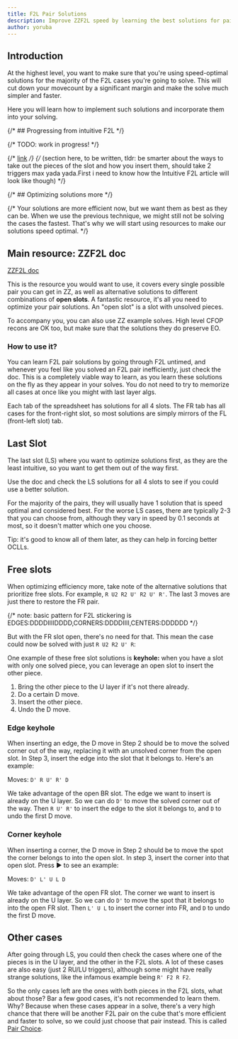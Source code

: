 ```yaml
---
title: F2L Pair Solutions
description: Improve ZZF2L speed by learning the best solutions for pairs.
author: yoruba
---
```



## Introduction

At the highest level, you want to make sure that you're using speed-optimal solutions for the majority of the F2L cases you're going to solve. This will cut down your movecount by a significant margin and make the solve much simpler and faster.

Here you will learn how to implement such solutions and incorporate them into your solving.

{/* ## Progressing from intuitive F2L */}

{/* TODO: work in progress! */}

{/* [link](/tutorial/zzf2l) */}
{/* (section here, to be written, tldr: be smarter about the ways to take out the pieces of the slot and how you insert them, should take 2 triggers max yada yada.First i need to know how the Intuitive F2L article will look like though) */}

{/* ## Optimizing solutions more */}

{/* Your solutions are more efficient now, but we want them as best as they can be. When we use the previous technique, we might still not be solving the cases the fastest. That's why we will start using resources to make our solutions speed optimal. */}

## Main resource: ZZF2L doc

[ZZF2L doc](https://docs.google.com/spreadsheets/d/13O15zHAd0rKU9V9VQHw1vLEQh7v5fpWzeajokjz8LgA)

This is the resource you would want to use, it covers every single possible pair you can get in ZZ, as well as alternative solutions to different combinations of **open slots**. A fantastic resource, it's all you need to optimize your pair solutions.
An "open slot" is a slot with unsolved pieces.

To accompany you, you can also use ZZ example solves. High level CFOP recons are OK too, but make sure that the solutions they do preserve EO.

### How to use it?

You can learn F2L pair solutions by going through F2L untimed, and whenever you feel like you solved an F2L pair inefficiently, just check the doc. This is a completely viable way to learn, as you learn these solutions on the fly as they appear in your solves. You do not need to try to memorize all cases at once like you might with last layer algs.

Each tab of the spreadsheet has solutions for all 4 slots. The FR tab has all cases for the front-right slot, so most solutions are simply mirrors of the FL (front-left slot) tab.

## Last Slot

The last slot (LS) where you want to optimize solutions first, as they are the least intuitive, so you want to get them out of the way first.

Use the doc and check the LS solutions for all 4 slots to see if you could use a better solution.

For the majority of the pairs, they will usually have 1 solution that is speed optimal and considered best. For the worse LS cases, there are typically 2-3 that you can choose from, although they vary in speed by 0.1 seconds at most, so it doesn't matter which one you choose.

Tip: it's good to know all of them later, as they can help in forcing better OCLLs.

## Free slots

When optimizing efficiency more, take note of the alternative solutions that prioritize free slots. For example, `R U2 R2 U' R2 U' R'`. The last 3 moves are just there to restore the FR pair.

{/* note: basic pattern for F2L stickering is EDGES:DDDDIIIIDDDD,CORNERS:DDDDIIII,CENTERS:DDDDDD */}

<TwistyPlayer
  experimentalSetupAlg="z2"
  alg="R U2' R2' U' R2 U' R'"
  experimentalSetupAnchor="end"
  background="none"
  experimentalStickeringMaskOrbits="EDGES:DDDDIIIIDDD-,CORNERS:DD-DIIII,CENTERS:DDDDDD"
/>

But with the FR slot open, there's no need for that. This mean the case could now be solved with just `R U2 R2 U' R`:

<TwistyPlayer
  experimentalSetupAlg="z2"
  alg="R U2' R2' U' R"
  experimentalSetupAnchor="end"
  background="none"
  experimentalStickeringMaskOrbits="EDGES:DDDDIIIIDID-,CORNERS:DD-IIIII,CENTERS:DDDDDD"
/>

One example of these free slot solutions is **keyhole:** when you have a slot with only one solved piece, you can leverage an open slot to insert the other piece.

1. Bring the other piece to the U layer if it's not there already.
2. Do a certain D move.
3. Insert the other piece.
4. Undo the D move.

### Edge keyhole

When inserting an edge, the D move in Step 2 should be to move the solved corner out of the way, replacing it with an unsolved corner from the open slot.
In Step 3, insert the edge into the slot that it belongs to. Here's an example:

<TwistyPlayer
  experimentalSetupAlg="z2"
  alg="D' R U' R' D"
  experimentalSetupAnchor="end"
  background="none"
  experimentalStickeringMaskOrbits="EDGES:DDDDIIIID-DI,CORNERS:DDIDIIII,CENTERS:DDDDDD"
/>
<span>Moves: `D' R U' R' D`</span>

We take advantage of the open BR slot. The edge we want to insert is already on the U layer.
So we can do `D'` to move the solved corner out of the way.
Then `R U' R'` to insert the edge to the slot it belongs to, and `D` to undo the first D move.

### Corner keyhole

When inserting a corner, the D move in Step 2 should be to move the spot the corner belongs to into the open slot. In step 3, insert the corner into that open slot. Press ▶️ to see an example:

<TwistyPlayer
  experimentalSetupAlg="z2"
  alg="D' L' U L D"
  experimentalSetupAnchor="end"
  background="none"
  experimentalStickeringMaskOrbits="EDGES:DDDDIIIIIDDD,CORNERS:IDD-IIII,CENTERS:DDDDDD"
/>
<span>Moves: `D' L' U L D`</span>

We take advantage of the open FR slot. The corner we want to insert is already on the U layer. So we can do `D'` to move the spot that it belongs to into the open FR slot. Then `L' U L` to insert the corner into FR, and `D` to undo the first D move.

## Other cases

After going through LS, you could then check the cases where one of the pieces is in the U layer, and the other in the F2L slots. A lot of these cases are also easy (just 2 RU/LU triggers), although some might have really strange solutions, like the infamous example being `R' F2 R F2`.

<TwistyPlayer
  experimentalSetupAlg="z2"
  alg="R' F2 R F2"
  experimentalSetupAnchor="end"
  background="none"
  experimentalStickeringMaskOrbits="EDGES:DDDDIIII-IDD,CORNERS:-DDIIIII,CENTERS:DDDDDD"
/>

So the only cases left are the ones with both pieces in the F2L slots, what about those? Bar a few good cases, it's not recommended to learn them. Why? Because when these cases appear in a solve, there's a very high chance that there will be another F2L pair on the cube that's more efficient and faster to solve, so we could just choose that pair instead. This is called [Pair Choice](/improvement-guide/zzf2l/pair-choice).

